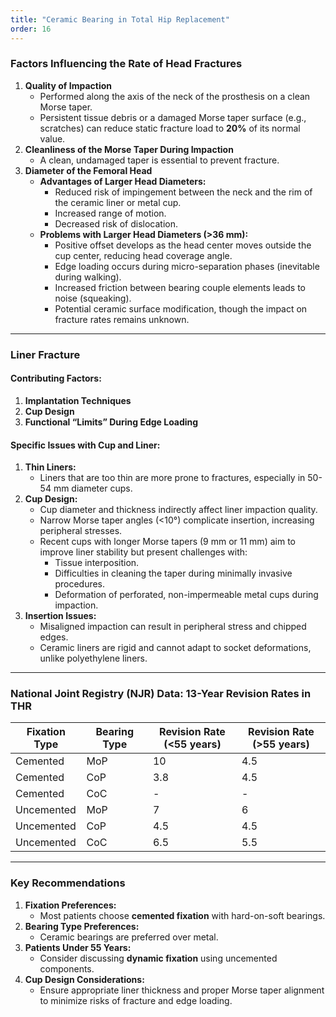 ```yaml
---
title: "Ceramic Bearing in Total Hip Replacement"
order: 16
---
```


### Factors Influencing the Rate of Head Fractures

1.  **Quality of Impaction**
    -   Performed along the axis of the neck of the prosthesis on a clean Morse taper.
    -   Persistent tissue debris or a damaged Morse taper surface (e.g., scratches) can reduce static fracture load to **20%** of its normal value.
2.  **Cleanliness of the Morse Taper During Impaction**
    -   A clean, undamaged taper is essential to prevent fracture.
3.  **Diameter of the Femoral Head**
    -   **Advantages of Larger Head Diameters:**
        -   Reduced risk of impingement between the neck and the rim of the ceramic liner or metal cup.
        -   Increased range of motion.
        -   Decreased risk of dislocation.
    -   **Problems with Larger Head Diameters (\>36 mm):**
        -   Positive offset develops as the head center moves outside the cup center, reducing head coverage angle.
        -   Edge loading occurs during micro-separation phases (inevitable during walking).
        -   Increased friction between bearing couple elements leads to noise (squeaking).
        -   Potential ceramic surface modification, though the impact on fracture rates remains unknown.

------------------------------------------------------------------------

### Liner Fracture

#### Contributing Factors:

1.  **Implantation Techniques**
2.  **Cup Design**
3.  **Functional "Limits" During Edge Loading**

#### Specific Issues with Cup and Liner:

1.  **Thin Liners:**
    -   Liners that are too thin are more prone to fractures, especially in 50-54 mm diameter cups.
2.  **Cup Design:**
    -   Cup diameter and thickness indirectly affect liner impaction quality.
    -   Narrow Morse taper angles (\<10°) complicate insertion, increasing peripheral stresses.
    -   Recent cups with longer Morse tapers (9 mm or 11 mm) aim to improve liner stability but present challenges with:
        -   Tissue interposition.
        -   Difficulties in cleaning the taper during minimally invasive procedures.
        -   Deformation of perforated, non-impermeable metal cups during impaction.
3.  **Insertion Issues:**
    -   Misaligned impaction can result in peripheral stress and chipped edges.
    -   Ceramic liners are rigid and cannot adapt to socket deformations, unlike polyethylene liners.

------------------------------------------------------------------------

### National Joint Registry (NJR) Data: 13-Year Revision Rates in THR

| Fixation Type | Bearing Type | Revision Rate (\<55 years) | Revision Rate (\>55 years) |
|----------------|----------------|---------------------|---------------------|
| Cemented | MoP | 10 | 4.5 |
| Cemented | CoP | 3.8 | 4.5 |
| Cemented | CoC | \- | \- |
| Uncemented | MoP | 7 | 6 |
| Uncemented | CoP | 4.5 | 4.5 |
| Uncemented | CoC | 6.5 | 5.5 |

------------------------------------------------------------------------

### Key Recommendations

1.  **Fixation Preferences:**
    -   Most patients choose **cemented fixation** with hard-on-soft bearings.
2.  **Bearing Type Preferences:**
    -   Ceramic bearings are preferred over metal.
3.  **Patients Under 55 Years:**
    -   Consider discussing **dynamic fixation** using uncemented components.
4.  **Cup Design Considerations:**
    -   Ensure appropriate liner thickness and proper Morse taper alignment to minimize risks of fracture and edge loading.
